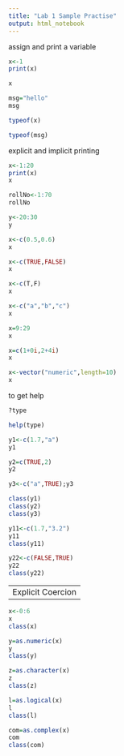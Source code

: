 ```yaml
---
title: "Lab 1 Sample Practise"
output: html_notebook
---
```

assign and print a variable
```r
x<-1
print(x)
```
```r
x
```
```r
msg="hello"
msg
```
```r
typeof(x)
```
```r
typeof(msg)
```
explicit and implicit printing
```r
x<-1:20
print(x)
x
```
```r
rollNo<-1:70
rollNo
```
```r
y<-20:30
y
```
```r
x<-c(0.5,0.6)
x
```
```r
x<-c(TRUE,FALSE)
x
```
```r
x<-c(T,F)
x
```
```r
x<-c("a","b","c")
x
```
```r
x=9:29
x
```
```r
x=c(1+0i,2+4i)
x
```
```r
x<-vector("numeric",length=10)
x
```
to get help
```r
?type
```
```r
help(type)
```

```r
y1<-c(1.7,"a")
y1
```
```r
y2=c(TRUE,2)
y2
```
```r
y3<-c("a",TRUE);y3
```
```r
class(y1)
class(y2)
class(y3)
```
```r
y11<-c(1.7,"3.2")
y11
class(y11)
```
```r
y22<-c(FALSE,TRUE)
y22
class(y22)
```

-------------------------
Explicit Coercion
-------------------------
```r
x<-0:6
x
class(x)
```
```r
y=as.numeric(x)
y
class(y)
```
```r
z=as.character(x)
z
class(z)
```
```r
l=as.logical(x)
l
class(l)
```
```r
com=as.complex(x)
com
class(com)
```
```r

```


